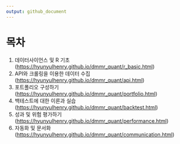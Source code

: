 ```yaml
---
output: github_document
---
```


<!-- README.md is generated from README.Rmd. Please edit that file -->

# 목차

1. 데이터사이언스 및 R 기초 (<https://hyunyulhenry.github.io/dmmr_quant/r_basic.html>)
2. API와 크롤링을 이용한 데이터 수집 (<https://hyunyulhenry.github.io/dmmr_quant/api.html>)
3. 포트폴리오 구성하기 (<https://hyunyulhenry.github.io/dmmr_quant/portfolio.html>)
4. 백테스트에 대한 이론과 실습 (<https://hyunyulhenry.github.io/dmmr_quant/backtest.html>)
5. 성과 및 위험 평가하기 (<https://hyunyulhenry.github.io/dmmr_quant/performance.html>)
6. 자동화 및 문서화 (<https://hyunyulhenry.github.io/dmmr_quant/communication.html>)